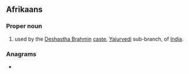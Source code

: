 ==Afrikaans==

===Proper noun===
{{en-proper noun}}

# {{surname|from=India|dot=}} used by the [[w:Deshastha Brahmin|Deshastha Brahmin]] [[caste]], [[w:Yajurvedi|Yajurvedi]] sub-branch, of [[India]].

===Anagrams===
* {{anagrams|en|Gager|Grega|agger|eggar|gager}}